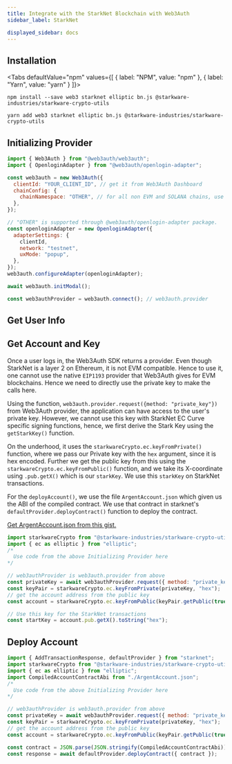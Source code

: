 ```yaml
---
title: Integrate with the StarkNet Blockchain with Web3Auth
sidebar_label: StarkNet

displayed_sidebar: docs
---
```



## Installation

<Tabs
  defaultValue="npm"
  values={[
    { label: "NPM", value: "npm" },
    { label: "Yarn", value: "yarn" }
]}>

<TabItem value="npm">

```shell
npm install --save web3 starknet elliptic bn.js @starkware-industries/starkware-crypto-utils
```

</TabItem>
<TabItem value="yarn">

```shell
yarn add web3 starknet elliptic bn.js @starkware-industries/starkware-crypto-utils
```

</TabItem>

</Tabs>

## Initializing Provider

```js
import { Web3Auth } from "@web3auth/web3auth";
import { OpenloginAdapter } from "@web3auth/openlogin-adapter";

const web3auth = new Web3Auth({
  clientId: "YOUR_CLIENT_ID", // get it from Web3Auth Dashboard
  chainConfig: {
    chainNamespace: "OTHER", // for all non EVM and SOLANA chains, use "OTHER"
  },
});

// "OTHER" is supported through @web3auth/openlogin-adapter package.
const openloginAdapter = new OpenloginAdapter({
  adapterSettings: {
    clientId,
    network: "testnet",
    uxMode: "popup",
  },
});
web3auth.configureAdapter(openloginAdapter);

await web3auth.initModal();

const web3authProvider = web3auth.connect(); // web3auth.provider
```

## Get User Info

<GetUserInfoSnippet />

## Get Account and Key

Once a user logs in, the Web3Auth SDK returns a provider. Even though StarkNet is a layer 2 on Ethereum, it is not EVM compatible. Hence to use it,
one cannot use the native `EIP1193` provider that Web3Auth gives for EVM blockchains. Hence we need to directly use the private key to make the calls
here.

Using the function, `web3auth.provider.request({method: "private_key"})` from Web3Auth provider, the application can have access to the user's private
key. However, we cannot use this key with StarkNet EC Curve specific signing functions, hence, we first derive the Stark Key using the `getStarkKey()`
function.

On the underhood, it uses the `starkwareCrypto.ec.keyFromPrivate()` function, where we pass our Private key with the `hex` argument, since it is hex
encoded. Further we get the public key from this using the `starkwareCrypto.ec.keyFromPublic()` function, and we take its X-coordinate using
`.pub.getX()` which is our `starkKey`. We use this `starkKey` on StarkNet transactions.

For the `deployAccount()`, we use the file `ArgentAccount.json` which given us the ABI of the compiled contract. We use that contract in starknet's
`defaultProvider.deployContract()` function to deploy the contract.

[Get ArgentAccount.json from this gist.](https://gist.githubusercontent.com/yashovardhan/27e622a0f8de5acb3686674cd10fe0c8/raw/c1b2f70996083d2c3e85330464f71735aecf58a8/ArgentAccount.json)

```js
import starkwareCrypto from "@starkware-industries/starkware-crypto-utils";
import { ec as elliptic } from "elliptic";
/*
  Use code from the above Initializing Provider here
*/

// web3authProvider is web3auth.provider from above
const privateKey = await web3authProvider.request({ method: "private_key" });
const keyPair = starkwareCrypto.ec.keyFromPrivate(privateKey, "hex");
// get the account address from the public key
const account = starkwareCrypto.ec.keyFromPublic(keyPair.getPublic(true, "hex"), "hex");

// Use this key for the StarkNet transactions
const startKey = account.pub.getX().toString("hex");
```

## Deploy Account

```js
import { AddTransactionResponse, defaultProvider } from "starknet";
import starkwareCrypto from "@starkware-industries/starkware-crypto-utils";
import { ec as elliptic } from "elliptic";
import CompiledAccountContractAbi from "./ArgentAccount.json";
/*
  Use code from the above Initializing Provider here
*/

// web3authProvider is web3auth.provider from above
const privateKey = await web3authProvider.request({ method: "private_key" });
const keyPair = starkwareCrypto.ec.keyFromPrivate(privateKey, "hex");
// get the account address from the public key
const account = starkwareCrypto.ec.keyFromPublic(keyPair.getPublic(true, "hex"), "hex");

const contract = JSON.parse(JSON.stringify(CompiledAccountContractAbi));
const response = await defaultProvider.deployContract({ contract });
```
